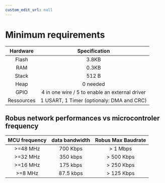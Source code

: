 ```yaml
---
custom_edit_url: null
---
```


# Minimum requirements
|  Hardware  |                                     Specification                                      |
| :--------: | :------------------------------------------------------------------------------------: |
|   Flash    |                3.8KB                                                                   |
|    RAM     |                0.3KB                                                                   |
|   Stack    |                                         512 B                                          |
|    Heap    |                                        0 needed                                        |
|    GPIO    |                         4 in one wire / 5 to enable an external driver                 |
| Ressources |                            1 USART, 1 Timer (optionaly: DMA and CRC)                   |

## Robus network performances vs microcontroler frequency
| MCU frequency | data bandwidth | Robus Max Baudrate |
| :-----------: | :------------: | :----------------: |
|   >=48 MHz    |    700 Kbps    |      > 1 Mbps      |
|   >=32 MHz    |    350 kbps    |     > 500 Kbps     |
|   >=16 MHz    |    175 kbps    |     > 250 Kbps     |
|    >=8 MHz    |   87.5 kbps    |     > 125 Kbps     |
